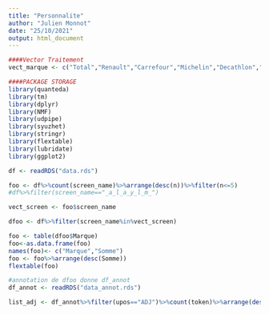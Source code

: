 ```yaml
---
title: "Personnalite"
author: "Julien Monnot"
date: "25/10/2021"
output: html_document
---
```


```r
####Vector Traitement
vect_marque <- c("Total","Renault","Carrefour","Michelin","Decathlon","Sephora","Chanel","Dior")

####PACKAGE STORAGE
library(quanteda)
library(tm)
library(dplyr)
library(NMF)
library(udpipe)
library(syuzhet)
library(stringr)
library(flextable)
library(lubridate)
library(ggplot2)

df <- readRDS("data.rds")

foo <- df%>%count(screen_name)%>%arrange(desc(n))%>%filter(n<=5)
#df%>%filter(screen_name=="_a_l_a_y_l_m_")

vect_screen <- foo$screen_name

dfoo <- df%>%filter(screen_name%in%vect_screen)

foo <- table(dfoo$Marque)
foo<-as.data.frame(foo)
names(foo)<- c("Marque","Somme")
foo <- foo%>%arrange(desc(Somme))
flextable(foo)

```
```r
#annotation de dfoo donne df_annot
df_annot <- readRDS("data_annot.rds")
```

```r
list_adj <- df_annot%>%filter(upos=="ADJ")%>%count(token)%>%arrange(desc(n))%>%filter(n>=5)

```

